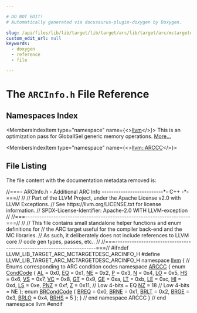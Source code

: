 ```yaml
---

# DO NOT EDIT!
# Automatically generated via docusaurus-plugin-doxygen by Doxygen.

slug: /api/files/lib/lib/target/lib/target/arc/lib/target/arc/mctargetdesc/arcinfo-h
custom_edit_url: null
keywords:
  - doxygen
  - reference
  - file

---
```





# The `ARCInfo.h` File Reference

<DoxygenPage pluginConfig={pluginConfig}>



## Namespaces Index

<MembersIndex>

<MembersIndexItem
  type="namespace"
  name={<><a href="/docs/api/namespaces/llvm">llvm</a></>}>
This is an optimization pass for GlobalISel generic memory operations. <a href="/docs/api/namespaces/llvm/#details">More...</a>
</MembersIndexItem>

<MembersIndexItem
  type="namespace"
  name={<><a href="/docs/api/namespaces/llvm/arccc">llvm::ARCCC</a></>}>
</MembersIndexItem>

</MembersIndex>


## File Listing

The file content with the documentation metadata removed is:

<ProgramListing>

<Link id="l00001" /><CodeLine lineNumber="1"><Highlight kind="comment">//===- ARCInfo.h - Additional ARC Info --------------------------&#42;- C++ -&#42;-===//</Highlight><Highlight kind="normal"></Highlight></CodeLine>
<Link id="l00002" /><CodeLine lineNumber="2"><Highlight kind="normal"></Highlight><Highlight kind="comment">//</Highlight><Highlight kind="normal"></Highlight></CodeLine>
<Link id="l00003" /><CodeLine lineNumber="3"><Highlight kind="normal"></Highlight><Highlight kind="comment">// Part of the LLVM Project, under the Apache License v2.0 with LLVM Exceptions.</Highlight><Highlight kind="normal"></Highlight></CodeLine>
<Link id="l00004" /><CodeLine lineNumber="4"><Highlight kind="normal"></Highlight><Highlight kind="comment">// See https://llvm.org/LICENSE.txt for license information.</Highlight><Highlight kind="normal"></Highlight></CodeLine>
<Link id="l00005" /><CodeLine lineNumber="5"><Highlight kind="normal"></Highlight><Highlight kind="comment">// SPDX-License-Identifier: Apache-2.0 WITH LLVM-exception</Highlight><Highlight kind="normal"></Highlight></CodeLine>
<Link id="l00006" /><CodeLine lineNumber="6"><Highlight kind="normal"></Highlight><Highlight kind="comment">//</Highlight><Highlight kind="normal"></Highlight></CodeLine>
<Link id="l00007" /><CodeLine lineNumber="7"><Highlight kind="normal"></Highlight><Highlight kind="comment">//===----------------------------------------------------------------------===//</Highlight><Highlight kind="normal"></Highlight></CodeLine>
<Link id="l00008" /><CodeLine lineNumber="8"><Highlight kind="normal"></Highlight><Highlight kind="comment">//</Highlight><Highlight kind="normal"></Highlight></CodeLine>
<Link id="l00009" /><CodeLine lineNumber="9"><Highlight kind="normal"></Highlight><Highlight kind="comment">// This file contains small standalone helper functions and enum definitions for</Highlight><Highlight kind="normal"></Highlight></CodeLine>
<Link id="l00010" /><CodeLine lineNumber="10"><Highlight kind="normal"></Highlight><Highlight kind="comment">// the ARC target useful for the compiler back-end and the MC libraries.</Highlight><Highlight kind="normal"></Highlight></CodeLine>
<Link id="l00011" /><CodeLine lineNumber="11"><Highlight kind="normal"></Highlight><Highlight kind="comment">// As such, it deliberately does not include references to LLVM core</Highlight><Highlight kind="normal"></Highlight></CodeLine>
<Link id="l00012" /><CodeLine lineNumber="12"><Highlight kind="normal"></Highlight><Highlight kind="comment">// code gen types, passes, etc..</Highlight><Highlight kind="normal"></Highlight></CodeLine>
<Link id="l00013" /><CodeLine lineNumber="13"><Highlight kind="normal"></Highlight><Highlight kind="comment">//</Highlight><Highlight kind="normal"></Highlight></CodeLine>
<Link id="l00014" /><CodeLine lineNumber="14"><Highlight kind="normal"></Highlight><Highlight kind="comment">//===----------------------------------------------------------------------===//</Highlight><Highlight kind="normal"></Highlight></CodeLine>
<Link id="l00015" /><CodeLine lineNumber="15"><Highlight kind="normal"></Highlight></CodeLine>
<Link id="l00016" /><CodeLine lineNumber="16"><Highlight kind="normal"></Highlight><Highlight kind="preprocessor">#ifndef LLVM&#95;LIB&#95;TARGET&#95;ARC&#95;MCTARGETDESC&#95;ARCINFO&#95;H</Highlight><Highlight kind="normal"></Highlight></CodeLine>
<Link id="l00017" /><CodeLine lineNumber="17"><Highlight kind="normal"></Highlight><Highlight kind="preprocessor">#define LLVM&#95;LIB&#95;TARGET&#95;ARC&#95;MCTARGETDESC&#95;ARCINFO&#95;H</Highlight><Highlight kind="normal"></Highlight></CodeLine>
<Link id="l00018" /><CodeLine lineNumber="18"><Highlight kind="normal"></Highlight></CodeLine>
<Link id="l00019" /><CodeLine lineNumber="19"><Highlight kind="normal"></Highlight><Highlight kind="keyword">namespace </Highlight><Highlight kind="normal"><a href="/docs/api/namespaces/llvm">llvm</a> &#123;</Highlight></CodeLine>
<Link id="l00020" /><CodeLine lineNumber="20"><Highlight kind="normal"></Highlight></CodeLine>
<Link id="l00021" /><CodeLine lineNumber="21"><Highlight kind="normal"></Highlight><Highlight kind="comment">// Enums corresponding to ARC condition codes</Highlight><Highlight kind="normal"></Highlight></CodeLine>
<Link id="l00022" /><CodeLine lineNumber="22" lineLink="/docs/api/namespaces/llvm/arccc"><Highlight kind="normal"></Highlight><Highlight kind="keyword">namespace </Highlight><Highlight kind="normal"><a href="/docs/api/namespaces/llvm/arccc">ARCCC</a> &#123;</Highlight></CodeLine>
<Link id="l00023" /><CodeLine lineNumber="23"><Highlight kind="normal"></Highlight></CodeLine>
<Link id="l00024" /><CodeLine lineNumber="24" lineLink="/docs/api/namespaces/llvm/arccc/#a9a81d9a1b379cf08150b22e81d7dd006"><Highlight kind="normal"></Highlight><Highlight kind="keyword">enum</Highlight><Highlight kind="normal"> <a href="/docs/api/namespaces/llvm/arccc/#a9a81d9a1b379cf08150b22e81d7dd006">CondCode</a> &#123;</Highlight></CodeLine>
<Link id="l00025" /><CodeLine lineNumber="25" lineLink="/docs/api/namespaces/llvm/arccc/#a9a81d9a1b379cf08150b22e81d7dd006a912a5b8c0856fad709590b5d47aae1c7"><Highlight kind="normal">  <a href="/docs/api/namespaces/llvm/arccc/#a9a81d9a1b379cf08150b22e81d7dd006a912a5b8c0856fad709590b5d47aae1c7">AL</a> = 0x0,</Highlight></CodeLine>
<Link id="l00026" /><CodeLine lineNumber="26" lineLink="/docs/api/namespaces/llvm/arccc/#a9a81d9a1b379cf08150b22e81d7dd006a06424d16ad2a930de1f57d6b564cbc1b"><Highlight kind="normal">  <a href="/docs/api/namespaces/llvm/arccc/#a9a81d9a1b379cf08150b22e81d7dd006a06424d16ad2a930de1f57d6b564cbc1b">EQ</a> = 0x1,</Highlight></CodeLine>
<Link id="l00027" /><CodeLine lineNumber="27" lineLink="/docs/api/namespaces/llvm/arccc/#a9a81d9a1b379cf08150b22e81d7dd006a913770d7f2c3565cff9146efa0621b8d"><Highlight kind="normal">  <a href="/docs/api/namespaces/llvm/arccc/#a9a81d9a1b379cf08150b22e81d7dd006a913770d7f2c3565cff9146efa0621b8d">NE</a> = 0x2,</Highlight></CodeLine>
<Link id="l00028" /><CodeLine lineNumber="28" lineLink="/docs/api/namespaces/llvm/arccc/#a9a81d9a1b379cf08150b22e81d7dd006a99e83610e4f815aa0556a531f26b2572"><Highlight kind="normal">  <a href="/docs/api/namespaces/llvm/arccc/#a9a81d9a1b379cf08150b22e81d7dd006a99e83610e4f815aa0556a531f26b2572">P</a> = 0x3,</Highlight></CodeLine>
<Link id="l00029" /><CodeLine lineNumber="29" lineLink="/docs/api/namespaces/llvm/arccc/#a9a81d9a1b379cf08150b22e81d7dd006a4846867f356ee9f45a8c45853d5f7e7a"><Highlight kind="normal">  <a href="/docs/api/namespaces/llvm/arccc/#a9a81d9a1b379cf08150b22e81d7dd006a4846867f356ee9f45a8c45853d5f7e7a">N</a> = 0x4,</Highlight></CodeLine>
<Link id="l00030" /><CodeLine lineNumber="30" lineLink="/docs/api/namespaces/llvm/arccc/#a9a81d9a1b379cf08150b22e81d7dd006a01b7f88b89f69e354f814793602b2256"><Highlight kind="normal">  <a href="/docs/api/namespaces/llvm/arccc/#a9a81d9a1b379cf08150b22e81d7dd006a01b7f88b89f69e354f814793602b2256">LO</a> = 0x5,</Highlight></CodeLine>
<Link id="l00031" /><CodeLine lineNumber="31" lineLink="/docs/api/namespaces/llvm/arccc/#a9a81d9a1b379cf08150b22e81d7dd006a4c1cec33829d627ebeeb767b3d2b2c36"><Highlight kind="normal">  <a href="/docs/api/namespaces/llvm/arccc/#a9a81d9a1b379cf08150b22e81d7dd006a4c1cec33829d627ebeeb767b3d2b2c36">HS</a> = 0x6,</Highlight></CodeLine>
<Link id="l00032" /><CodeLine lineNumber="32" lineLink="/docs/api/namespaces/llvm/arccc/#a9a81d9a1b379cf08150b22e81d7dd006a8172a107e0d48ee61e1f7631ad071c37"><Highlight kind="normal">  <a href="/docs/api/namespaces/llvm/arccc/#a9a81d9a1b379cf08150b22e81d7dd006a8172a107e0d48ee61e1f7631ad071c37">VS</a> = 0x7,</Highlight></CodeLine>
<Link id="l00033" /><CodeLine lineNumber="33" lineLink="/docs/api/namespaces/llvm/arccc/#a9a81d9a1b379cf08150b22e81d7dd006a6a9fb8f59362e12960359e5a55f777c8"><Highlight kind="normal">  <a href="/docs/api/namespaces/llvm/arccc/#a9a81d9a1b379cf08150b22e81d7dd006a6a9fb8f59362e12960359e5a55f777c8">VC</a> = 0x8,</Highlight></CodeLine>
<Link id="l00034" /><CodeLine lineNumber="34" lineLink="/docs/api/namespaces/llvm/arccc/#a9a81d9a1b379cf08150b22e81d7dd006ad55c9ceb8b27f401f5d82c0ebd20d6be"><Highlight kind="normal">  <a href="/docs/api/namespaces/llvm/arccc/#a9a81d9a1b379cf08150b22e81d7dd006ad55c9ceb8b27f401f5d82c0ebd20d6be">GT</a> = 0x9,</Highlight></CodeLine>
<Link id="l00035" /><CodeLine lineNumber="35" lineLink="/docs/api/namespaces/llvm/arccc/#a9a81d9a1b379cf08150b22e81d7dd006a815eaffff57498d8c26b03fb3510dec6"><Highlight kind="normal">  <a href="/docs/api/namespaces/llvm/arccc/#a9a81d9a1b379cf08150b22e81d7dd006a815eaffff57498d8c26b03fb3510dec6">GE</a> = 0xa,</Highlight></CodeLine>
<Link id="l00036" /><CodeLine lineNumber="36" lineLink="/docs/api/namespaces/llvm/arccc/#a9a81d9a1b379cf08150b22e81d7dd006a1695055effb07e0e8e69ff10aff4756b"><Highlight kind="normal">  <a href="/docs/api/namespaces/llvm/arccc/#a9a81d9a1b379cf08150b22e81d7dd006a1695055effb07e0e8e69ff10aff4756b">LT</a> = 0xb,</Highlight></CodeLine>
<Link id="l00037" /><CodeLine lineNumber="37" lineLink="/docs/api/namespaces/llvm/arccc/#a9a81d9a1b379cf08150b22e81d7dd006aadc05bce3350700bee41e8525d23acc1"><Highlight kind="normal">  <a href="/docs/api/namespaces/llvm/arccc/#a9a81d9a1b379cf08150b22e81d7dd006aadc05bce3350700bee41e8525d23acc1">LE</a> = 0xc,</Highlight></CodeLine>
<Link id="l00038" /><CodeLine lineNumber="38" lineLink="/docs/api/namespaces/llvm/arccc/#a9a81d9a1b379cf08150b22e81d7dd006ad072d903ed389a04331251bbbc069524"><Highlight kind="normal">  <a href="/docs/api/namespaces/llvm/arccc/#a9a81d9a1b379cf08150b22e81d7dd006ad072d903ed389a04331251bbbc069524">HI</a> = 0xd,</Highlight></CodeLine>
<Link id="l00039" /><CodeLine lineNumber="39" lineLink="/docs/api/namespaces/llvm/arccc/#a9a81d9a1b379cf08150b22e81d7dd006ae0363d765d2cb82180e8db9332366d2b"><Highlight kind="normal">  <a href="/docs/api/namespaces/llvm/arccc/#a9a81d9a1b379cf08150b22e81d7dd006ae0363d765d2cb82180e8db9332366d2b">LS</a> = 0xe,</Highlight></CodeLine>
<Link id="l00040" /><CodeLine lineNumber="40" lineLink="/docs/api/namespaces/llvm/arccc/#a9a81d9a1b379cf08150b22e81d7dd006a71fc36687f36bb6cc52543c8cc812b0c"><Highlight kind="normal">  <a href="/docs/api/namespaces/llvm/arccc/#a9a81d9a1b379cf08150b22e81d7dd006a71fc36687f36bb6cc52543c8cc812b0c">PNZ</a> = 0xf,</Highlight></CodeLine>
<Link id="l00041" /><CodeLine lineNumber="41" lineLink="/docs/api/namespaces/llvm/arccc/#a9a81d9a1b379cf08150b22e81d7dd006aceb189306b941666e679bf556207c1e4"><Highlight kind="normal">  <a href="/docs/api/namespaces/llvm/arccc/#a9a81d9a1b379cf08150b22e81d7dd006aceb189306b941666e679bf556207c1e4">Z</a> = 0x11, </Highlight><Highlight kind="comment">// Low 4-bits = EQ</Highlight><Highlight kind="normal"></Highlight></CodeLine>
<Link id="l00042" /><CodeLine lineNumber="42" lineLink="/docs/api/namespaces/llvm/arccc/#a9a81d9a1b379cf08150b22e81d7dd006a799e707160aac5ed5107d38155b69d69"><Highlight kind="normal">  <a href="/docs/api/namespaces/llvm/arccc/#a9a81d9a1b379cf08150b22e81d7dd006a799e707160aac5ed5107d38155b69d69">NZ</a> = 18 </Highlight><Highlight kind="comment">// Low 4-bits = NE</Highlight><Highlight kind="normal"></Highlight></CodeLine>
<Link id="l00043" /><CodeLine lineNumber="43"><Highlight kind="normal">&#125;;</Highlight></CodeLine>
<Link id="l00044" /><CodeLine lineNumber="44"><Highlight kind="normal"></Highlight></CodeLine>
<Link id="l00045" /><CodeLine lineNumber="45" lineLink="/docs/api/namespaces/llvm/arccc/#ab2a5c94ee5074aa9f31e28eda349b514"><Highlight kind="normal"></Highlight><Highlight kind="keyword">enum</Highlight><Highlight kind="normal"> <a href="/docs/api/namespaces/llvm/arccc/#ab2a5c94ee5074aa9f31e28eda349b514">BRCondCode</a> &#123;</Highlight></CodeLine>
<Link id="l00046" /><CodeLine lineNumber="46" lineLink="/docs/api/namespaces/llvm/arccc/#ab2a5c94ee5074aa9f31e28eda349b514a03c139be512230f487f62726e1b35ab6"><Highlight kind="normal">  <a href="/docs/api/namespaces/llvm/arccc/#ab2a5c94ee5074aa9f31e28eda349b514a03c139be512230f487f62726e1b35ab6">BREQ</a> = 0x0,</Highlight></CodeLine>
<Link id="l00047" /><CodeLine lineNumber="47" lineLink="/docs/api/namespaces/llvm/arccc/#ab2a5c94ee5074aa9f31e28eda349b514a9ec00135d7244a871984916d30cc30d2"><Highlight kind="normal">  <a href="/docs/api/namespaces/llvm/arccc/#ab2a5c94ee5074aa9f31e28eda349b514a9ec00135d7244a871984916d30cc30d2">BRNE</a> = 0x1,</Highlight></CodeLine>
<Link id="l00048" /><CodeLine lineNumber="48" lineLink="/docs/api/namespaces/llvm/arccc/#ab2a5c94ee5074aa9f31e28eda349b514aa9cd1b80e294031e0f457decbacabbb8"><Highlight kind="normal">  <a href="/docs/api/namespaces/llvm/arccc/#ab2a5c94ee5074aa9f31e28eda349b514aa9cd1b80e294031e0f457decbacabbb8">BRLT</a> = 0x2,</Highlight></CodeLine>
<Link id="l00049" /><CodeLine lineNumber="49" lineLink="/docs/api/namespaces/llvm/arccc/#ab2a5c94ee5074aa9f31e28eda349b514a8e5753127b5f0ebc0f897447a7400d72"><Highlight kind="normal">  <a href="/docs/api/namespaces/llvm/arccc/#ab2a5c94ee5074aa9f31e28eda349b514a8e5753127b5f0ebc0f897447a7400d72">BRGE</a> = 0x3,</Highlight></CodeLine>
<Link id="l00050" /><CodeLine lineNumber="50" lineLink="/docs/api/namespaces/llvm/arccc/#ab2a5c94ee5074aa9f31e28eda349b514ab763925d9e680ff06a428384411b74c5"><Highlight kind="normal">  <a href="/docs/api/namespaces/llvm/arccc/#ab2a5c94ee5074aa9f31e28eda349b514ab763925d9e680ff06a428384411b74c5">BRLO</a> = 0x4,</Highlight></CodeLine>
<Link id="l00051" /><CodeLine lineNumber="51" lineLink="/docs/api/namespaces/llvm/arccc/#ab2a5c94ee5074aa9f31e28eda349b514a47a1b9aad95fdf10ec422d8e6432a8be"><Highlight kind="normal">  <a href="/docs/api/namespaces/llvm/arccc/#ab2a5c94ee5074aa9f31e28eda349b514a47a1b9aad95fdf10ec422d8e6432a8be">BRHS</a> = 5</Highlight></CodeLine>
<Link id="l00052" /><CodeLine lineNumber="52"><Highlight kind="normal">&#125;;</Highlight></CodeLine>
<Link id="l00053" /><CodeLine lineNumber="53"><Highlight kind="normal"></Highlight></CodeLine>
<Link id="l00054" /><CodeLine lineNumber="54"><Highlight kind="normal">&#125; </Highlight><Highlight kind="comment">// end namespace ARCCC</Highlight><Highlight kind="normal"></Highlight></CodeLine>
<Link id="l00055" /><CodeLine lineNumber="55"><Highlight kind="normal"></Highlight></CodeLine>
<Link id="l00056" /><CodeLine lineNumber="56"><Highlight kind="normal">&#125; </Highlight><Highlight kind="comment">// end namespace llvm</Highlight><Highlight kind="normal"></Highlight></CodeLine>
<Link id="l00057" /><CodeLine lineNumber="57"><Highlight kind="normal"></Highlight></CodeLine>
<Link id="l00058" /><CodeLine lineNumber="58"><Highlight kind="normal"></Highlight><Highlight kind="preprocessor">#endif</Highlight></CodeLine>

</ProgramListing>

</DoxygenPage>
